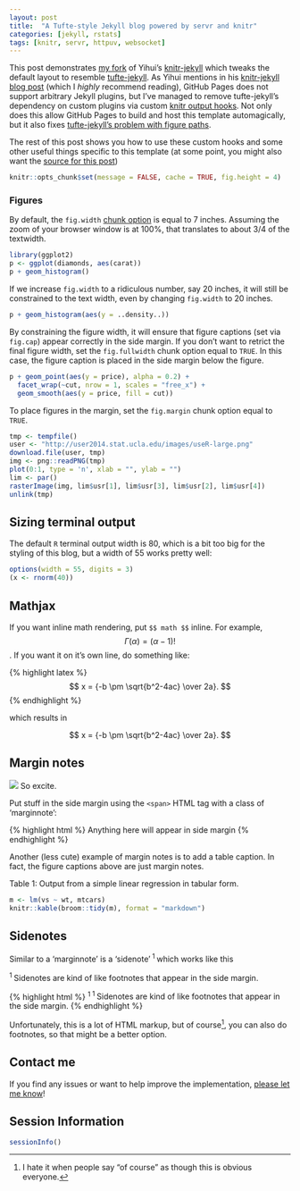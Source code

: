 ```yaml
---
layout: post
title:  "A Tufte-style Jekyll blog powered by servr and knitr"
categories: [jekyll, rstats]
tags: [knitr, servr, httpuv, websocket]
---
```


<span class='newthought'>This post</span> demonstrates [my fork](http://github.com/cpsievert/knitr-jekyll) of Yihui's [knitr-jekyll](https://github.com/yihui/knitr-jekyll) which tweaks the default layout to resemble [tufte-jekyll](https://github.com/clayh53/tufte-jekyll). As Yihui mentions in his [knitr-jekyll blog post](http://yihui.name/knitr-jekyll/2014/09/jekyll-with-knitr.html) (which I _highly_ recommend reading), GitHub Pages does not support arbitrary Jekyll plugins, but I've managed to remove tufte-jekyll's dependency on custom plugins via custom [knitr output hooks](http://yihui.name/knitr/hooks/). Not only does this allow GitHub Pages to build and host this template automagically, but it also fixes [tufte-jekyll's problem with figure paths](https://github.com/clayh53/tufte-jekyll#which-brings-me-to-sorrow-and-shame). 

The rest of this post shows you how to use these custom hooks and some other useful things specific to this template (at some point, you might also want the [source for this post](https://raw.githubusercontent.com/cpsievert/knitr-jekyll/gh-pages/_source/2015-04-20-jekyll-tufte-servr.Rmd))

```r
knitr::opts_chunk$set(message = FALSE, cache = TRUE, fig.height = 4)
```

### Figures

By default, the `fig.width` [chunk option](http://yihui.name/knitr/options/) is equal to 7 inches. Assuming the zoom of your browser window is at 100%, that translates to about 3/4 of the textwidth.

```r
library(ggplot2)
p <- ggplot(diamonds, aes(carat)) 
p + geom_histogram()
```

If we increase `fig.width` to a ridiculous number, say 20 inches, it will still be constrained to the text width, even by changing `fig.width` to 20 inches. 

```r
p + geom_histogram(aes(y = ..density..))
```

By constraining the figure width, it will ensure that figure captions (set via `fig.cap`) appear correctly in the side margin. If you don't want to retrict the final figure width, set the `fig.fullwidth` chunk option equal to `TRUE`. In this case, the figure caption is placed in the side margin below the figure.

```r
p + geom_point(aes(y = price), alpha = 0.2) + 
  facet_wrap(~cut, nrow = 1, scales = "free_x") +
  geom_smooth(aes(y = price, fill = cut))
```

To place figures in the margin, set the `fig.margin` chunk option equal to `TRUE`.

```r
tmp <- tempfile()
user <- "http://user2014.stat.ucla.edu/images/useR-large.png"
download.file(user, tmp)
img <- png::readPNG(tmp)
plot(0:1, type = 'n', xlab = "", ylab = "")
lim <- par()
rasterImage(img, lim$usr[1], lim$usr[3], lim$usr[2], lim$usr[4])
unlink(tmp)
```

## Sizing terminal output
 
The default `R` terminal output width is 80, which is a bit too big for the styling of this blog, but a width of 55 works pretty well:

```r
options(width = 55, digits = 3)
(x <- rnorm(40))
```

## Mathjax

If you want inline math rendering, put `$$ math $$` inline. For example, $$ \Gamma(\alpha) = (\alpha - 1)!$$. If you want it on it's own line, do something like:

{% highlight latex %}
$$
x = {-b \pm \sqrt{b^2-4ac} \over 2a}.
$$
{% endhighlight %}

which results in

$$
x = {-b \pm \sqrt{b^2-4ac} \over 2a}.
$$

## Margin notes

<span class='marginnote'> 
<img class="fullwidth" src="http://i.imgur.com/NCMxz5G.gif">
So excite.
</span>

Put stuff in the side margin using the `<span>` HTML tag with a class of 'marginnote':

{% highlight html %}
<span class='marginnote'> 
  Anything here will appear in side margin 
</span>
{% endhighlight %}

Another (less cute) example of margin notes is to add a table caption. In fact, the figure captions above are just margin notes.

<span class='marginnote'> 
Table 1: Output from a simple linear regression in tabular form.
</span>

```r
m <- lm(vs ~ wt, mtcars)
knitr::kable(broom::tidy(m), format = "markdown")
```


## Sidenotes

Similar to a 'marginnote' is a 'sidenote'<sup class='sidenote-number'> 1 </sup> which works like this

<span class='sidenote'>
  <sup class='sidenote-number'> 1 </sup> 
  Sidenotes are kind of like footnotes that appear in the side margin.
</span> 

{% highlight html %}
<sup class='sidenote-number'> 1 </sup>
<span class='sidenote'>
  <sup class='sidenote-number'> 1 </sup> 
  Sidenotes are kind of like footnotes that appear in the side margin.
</span> 
{% endhighlight %}

Unfortunately, this is a lot of HTML markup, but of course[^2], you can also do footnotes, so that might be a better option.

[^2]: I hate it when people say "of course" as though this is obvious everyone.

## Contact me

If you find any issues or want to help improve the implementation, [please let me know](https://github.com/cpsievert/knitr-jekyll/issues/new)!

## Session Information

```r
sessionInfo()
```
